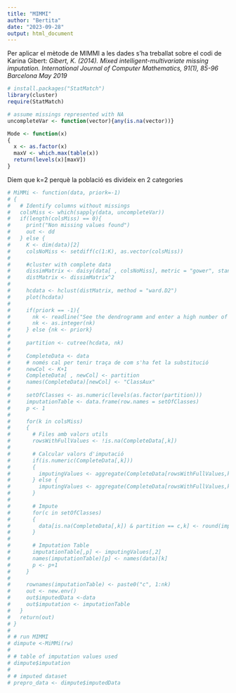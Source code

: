 ---
title: "MIMMI"
author: "Bertita"
date: "2023-09-28"
output: html_document
---

Per aplicar el mètode de MIMMI a les dades s'ha treballat sobre el codi de Karina Gibert: *Gibert, K. (2014). Mixed intelligent-multivariate missing imputation. International Journal of Computer Mathematics, 91(1), 85-96 Barcelona May 2019*

````{r, echo = FALSE}
# install.packages("StatMatch")
library(cluster)
require(StatMatch)

# assume missings represented with NA
uncompleteVar <- function(vector){any(is.na(vector))}

Mode <- function(x) 
{
  x <- as.factor(x)
  maxV <- which.max(table(x))
  return(levels(x)[maxV])
}
````

Diem que k=2 perquè la població es divideix en 2 categories

````{r, echo = FALSE}
# MiMMi <- function(data, priork=-1)
# {
#   # Identify columns without missings
#   colsMiss <- which(sapply(data, uncompleteVar))
#   if(length(colsMiss) == 0){
#     print("Non missing values found")
#     out <- dd
#   } else {
#     K <- dim(data)[2]
#     colsNoMiss <- setdiff(c(1:K), as.vector(colsMiss))
#     
#     #cluster with complete data
#     dissimMatrix <- daisy(data[ , colsNoMiss], metric = "gower", stand = TRUE)
#     distMatrix <- dissimMatrix^2
#     
#     hcdata <- hclust(distMatrix, method = "ward.D2")
#     plot(hcdata)
#     
#     if(priork == -1){
#       nk <- readline("See the dendrogramm and enter a high number of clusters (must be a positive integer). k: ")
#       nk <- as.integer(nk)
#     } else {nk <- priork}
#     
#     partition <- cutree(hcdata, nk)
#     
#     CompleteData <- data
#     # només cal per tenir traça de com s'ha fet la substitució
#     newCol <- K+1
#     CompleteData[ , newCol] <- partition
#     names(CompleteData)[newCol] <- "ClassAux"
#     
#     setOfClasses <- as.numeric(levels(as.factor(partition)))
#     imputationTable <- data.frame(row.names = setOfClasses)
#     p <- 1
#     
#     for(k in colsMiss)
#     {
#       # Files amb valors utils
#       rowsWithFullValues <- !is.na(CompleteData[,k])
#       
#       # Calcular valors d'imputació
#       if(is.numeric(CompleteData[,k]))
#       {
#         imputingValues <- aggregate(CompleteData[rowsWithFullValues,k], by = list(partition[rowsWithFullValues]), FUN = mean)
#       } else {
#         imputingValues <- aggregate(CompleteData[rowsWithFullValues,k], by = list(partition[rowsWithFullValues]), FUN = Mode)
#       }
#       
#       # Impute
#       for(c in setOfClasses)
#       {
#         data[is.na(CompleteData[,k]) & partition == c,k] <- round(imputingValues[c,2],0)
#       }
#       
#       # Imputation Table
#       imputationTable[,p] <- imputingValues[,2]
#       names(imputationTable)[p] <- names(data)[k]
#       p <- p+1
#     }
#     
#     rownames(imputationTable) <- paste0("c", 1:nk)
#     out <- new.env()
#     out$imputedData <-data
#     out$imputation <- imputationTable
#   }
#   return(out)
# }
# 
# # run MIMMI
# dimpute <-MiMMi(rw)
# 
# # table of imputation values used
# dimpute$imputation
# 
# # imputed dataset
# prepro_data <- dimpute$imputedData
````
